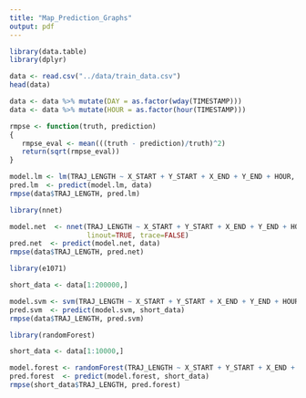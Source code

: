 ```yaml
---
title: "Map_Prediction_Graphs"
output: pdf
---
```


```r
library(data.table)
library(dplyr)

data <- read.csv("../data/train_data.csv")
head(data)
```

```r
data <- data %>% mutate(DAY = as.factor(wday(TIMESTAMP)))
data <- data %>% mutate(HOUR = as.factor(hour(TIMESTAMP)))
```

```r
rmpse <- function(truth, prediction) 
{
   rmpse_eval <- mean(((truth - prediction)/truth)^2)
   return(sqrt(rmpse_eval))
}
```

```r
model.lm <- lm(TRAJ_LENGTH ~ X_START + Y_START + X_END + Y_END + HOUR, data=data)
pred.lm  <- predict(model.lm, data)
rmpse(data$TRAJ_LENGTH, pred.lm)
```

```r
library(nnet)

model.net  <- nnet(TRAJ_LENGTH ~ X_START + Y_START + X_END + Y_END + HOUR, size=6, data=data, 
                   linout=TRUE, trace=FALSE) 
pred.net  <- predict(model.net, data)
rmpse(data$TRAJ_LENGTH, pred.net)
```

```r
library(e1071)

short_data <- data[1:200000,]

model.svm <- svm(TRAJ_LENGTH ~ X_START + Y_START + X_END + Y_END + HOUR, data=short_data)
pred.svm  <- predict(model.svm, short_data)
rmpse(data$TRAJ_LENGTH, pred.svm)
```

```r
library(randomForest)

short_data <- data[1:10000,]

model.forest <- randomForest(TRAJ_LENGTH ~ X_START + Y_START + X_END + Y_END + HOUR, data=short_data)
pred.forest  <- predict(model.forest, short_data)
rmpse(short_data$TRAJ_LENGTH, pred.forest)
```

